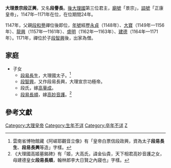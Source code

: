 {{unreferenced|time=2012-2-17}}
{{Emperorcn box
|图像=
|名称=大理景宗
|姓名=段正兴
|庙号=景宗
|谥号=正康皇帝
|陵墓=
|政权=[[大理国|大理国]]
|在世=
|在位=1147年－1171年
|年号=[[永贞_(大理)|永貞]]：1147年－1148年<br />
[[大宝_(大理)|大寶]]：149年—1256年<br/>
[[龙兴_(大理)|龍興]]：1157年—1161年<br/>
[[盛明|盛明]]：1162年—1163<br/>
[[建德_(大理)|建德]]：1164—1171年<br />
}}
'''大理景宗段正興'''，又名'''段譽長'''。[[大理国|後大理國]]第三位君主，[[廟號|廟號]]「景宗」，[[謚號|謚號]]「正康皇帝」，1147年─1171年在位，在位期間24年。

1147年，父親[[段和譽|段和譽]]禪位後即位，[[年號|年號]]經歷[[永贞_(大理)|永貞]]（1148年）、[[大宝_(大理)|大寶]]（1149年—1156年）、[[龙兴_(大理)|龍興]]（1157年—1161年）、[[盛明|盛明]]（1162年—1163年）、[[建德_(大理)|建德]]（1164年—1171年）。1171年，禪位於子[[段智興|段智興]]後，出家為僧。

==家庭==
*子女
**[[段易長生|段易長生]]，大理國太子。<ref>雲南省博物館藏《阿嵯耶觀音立像》有「皇帝白票信段政興，資為太子'''段易長生'''、'''段易長興'''等造」字樣。</ref>
**[[段智興|段智興]]，又作段易長興，大理宣宗功極帝。
**段氏，嫁[[高量成|高量成]]。
**[[段易長順|段易長順]]，嫁[[高妙音護|高妙音護]]。<ref>《大理國高姬墓銘碑》有「姬，大高氏，諱金仙貴，天下相君高妙音護之女，母建德皇女'''段易長順'''，翰林郎李大日賢之內寢也」字樣。</ref>

==參考文獻==
{{Reflist}}

{{中国君主|[[大理國|大理國]]憲宗宣仁帝[[段和譽|段和譽]]|[[大理國|大理國]]宣宗功極帝[[段智興|段智興]]|[[大理國|大理國]]景宗正康帝|1147-1171}}
{{大理君主}}
[[Category:大理皇帝|Category:大理皇帝]]
[[Category:生年不详|Category:生年不详]]
[[Category:卒年不详|Category:卒年不详]]
[[Category:段姓|Z]]